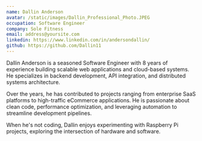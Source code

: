 ```yaml
---
name: Dallin Anderson
avatar: /static/images/Dallin_Professional_Photo.JPEG
occupation: Software Engineer
company: Sole Fitness
email: address@yoursite.com
linkedin: https://www.linkedin.com/in/andersondallin/
github: https://github.com/Dallin11
---
```

Dallin Anderson is a seasoned Software Engineer with 8 years of experience building scalable web applications and cloud-based systems. He specializes in backend development, API integration, and distributed systems architecture.

Over the years, he has contributed to projects ranging from enterprise SaaS platforms to high-traffic eCommerce applications. He is passionate about clean code, performance optimization, and leveraging automation to streamline development pipelines.

When he's not coding, Dallin enjoys experimenting with Raspberry Pi projects, exploring the intersection of hardware and software.
